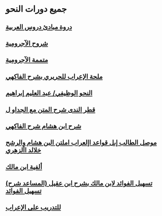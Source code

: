 # جميع دورات النحو
## [دروة  مبادئ  دروس العربية](%D9%85%D8%A8%D8%A7%D8%AF%D8%A6%20%20%D8%AF%D8%B1%D9%88%D8%B3%20%D8%A7%D9%84%D8%B9%D8%B1%D8%A8%D9%8A%D8%A9)
## [شروح الآجرومية](%D8%B4%D8%B1%D9%88%D8%AD%20%D8%A7%D9%84%D8%A7%D8%AC%D8%B1%D9%88%D9%85%D9%8A%D8%A9/%D8%A7%D9%84%D8%AA%D9%88%D8%B6%D9%8A%D8%AD%20%D8%B9%D9%84%D9%89%20%D8%A7%D9%84%D8%A7%D8%AC%D8%B1%D9%88%D9%85%D9%8A%D8%A9)
## [متممة الآجرومية](%D9%85%D8%AA%D9%85%D9%85%D8%A9%20%D8%A7%D9%84%D8%A7%D8%AC%D8%B1%D9%88%D9%85%D9%8A%D8%A9)
## [ملحة الإعراب للحريري بشرح الفاكهي](%D9%85%D9%84%D8%AD%D8%A9%20%D8%A7%D9%84%D8%A5%D8%B9%D8%B1%D8%A7%D8%A8)
## [النحو الوظيفي/ عبد العليم إبراهيم](%D8%A7%D9%84%D9%86%D8%AD%D9%88%20%D8%A7%D9%84%D9%88%D8%B8%D9%8A%D9%81%D9%8A)
## [قطر الندى شرح المتن مع الجداو ل](%D9%82%D8%B7%D8%B1%20%D8%A7%D9%84%D9%86%D8%AF%D9%89)
## [شرح ابن هشام شرح الفاكهي](%D8%B4%D8%B1%D8%AD%20%D8%A7%D8%A8%D9%86%20%D9%87%D8%B4%D8%A7%D9%85)
## [موصل الطالب إىل قواعد اإلعراب املتن البن هشام والرشح خلالد األزهري](%D9%85%D9%88%D8%B5%D9%84%20%D8%A7%D9%84%D8%B7%D8%A7%D9%84%D8%A8)
## [ألفية ابن مالك](%D8%A3%D9%84%D9%81%D9%8A%D8%A9%20%D8%A7%D8%A8%D9%86%20%D9%85%D8%A7%D9%84%D9%83/%D8%A8%D8%B4%D8%B1%D8%AD%20%D8%A7%D8%A8%D9%86%20%D8%B9%D9%82%D9%8A%D9%84)
## [(تسهيل الفوائد لابن مالك بشرح ابن عقيل (المساعد شرح تسهيل الفوائد](%D8%AA%D8%B3%D9%87%D9%8A%D9%84%20%D8%A7%D9%84%D9%81%D9%88%D8%A7%D8%A6%D8%AF)
## [للتدريب على الإعراب](%D9%84%D9%84%D8%AA%D8%AF%D8%B1%D9%8A%D8%A8%20%D8%B9%D9%84%D9%89%20%D8%A7%D9%84%D8%A5%D8%B9%D8%B1%D8%A7%D8%A8/%D8%A5%D8%B9%D8%B1%D8%A7%D8%A8%20%D8%AC%D8%B2%D8%A1%20%D8%B9%D9%85)
